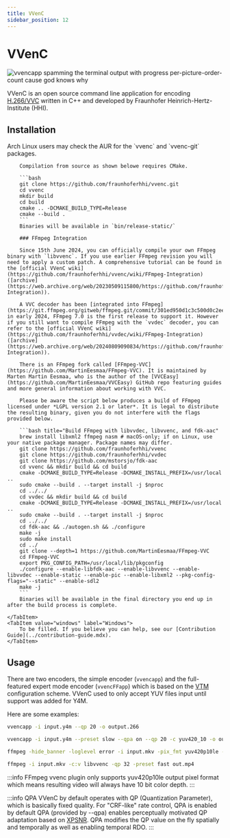 ```yaml
---
title: VVenC
sidebar_position: 12
---
```



# VVenC

<picture>
    <source srcset="https://raw.githubusercontent.com/av1-community-contributors/images/main/VVenC_Spam.avif?token=GHSAT0AAAAAACEZPDXI3OYO3Z4Q7LU3Z52EZHY7FMA" type="image/avif" />
    <img src="https://autumn.revolt.chat/attachments/wU4lo6SU-hRjZSVeqd9vCOeAskthYXmiWHaXUTjyTa/VVenC_Spam.webp"
alt="vvencapp spamming the terminal output with progress per-picture-order-count cause god knows why" width="XX" height="YY" loading="lazy" />
</picture> 

VVenC is an open source command line application for encoding [H.266/VVC](../video/VVC.mdx) written in C++ and developed by Fraunhofer Heinrich-Hertz-Institute (HHI).

## Installation

<Tabs>
    <TabItem value="unixlike" label="Linux & macOS">
        Arch Linux users may check the AUR for the `vvenc` and `vvenc-git` packages.

        Compilation from source as shown belowe requires CMake.

        ```bash
        git clone https://github.com/fraunhoferhhi/vvenc.git
        cd vvenc
        mkdir build
        cd build
        cmake .. -DCMAKE_BUILD_TYPE=Release
        cmake --build .
        ```
        Binaries will be available in `bin/release-static/`

        ### FFmpeg Integration

        Since 15th June 2024, you can officially compile your own FFmpeg binary with `libvvenc`. If you use earlier FFmpeg revision you will need to apply a custom patch. A comprehensive tutorial can be found in the [official VVenC wiki](https://github.com/fraunhoferhhi/vvenc/wiki/FFmpeg-Integration) ([archive](https://web.archive.org/web/20230509115800/https://github.com/fraunhoferhhi/vvenc/wiki/FFmpeg-Integration)).

        A VVC decoder has been [integrated into FFmpeg](https://git.ffmpeg.org/gitweb/ffmpeg.git/commit/301ed950d1c3c500d0c2eee8472587dc5e691c04) in early 2024, FFmpeg 7.0 is the first release to support it. However if you still want to compile FFmpeg with the `vvdec` decoder, you can refer to the [official VVenC wiki](https://github.com/fraunhoferhhi/vvdec/wiki/FFmpeg-Integration) ([archive](https://web.archive.org/web/20240809090834/https://github.com/fraunhoferhhi/vvdec/wiki/FFmpeg-Integration)).

        There is an FFmpeg fork called [FFmpeg-VVC](https://github.com/MartinEesmaa/FFmpeg-VVC). It is maintained by Marten Martin Eesmaa, who is the author of the [VVCEasy](https://github.com/MartinEesmaa/VVCEasy) GitHub repo featuring guides and more general information about working with VVC.

        Please be aware the script below produces a build of FFmpeg licensed under *LGPL version 2.1 or later*. It is legal to distribute the resulting binary, given you do not interfere with the flags provided below.

        ```bash title="Build FFmpeg with libvvdec, libvvenc, and fdk-aac"
        brew install libxml2 ffmpeg nasm # macOS-only; if on Linux, use your native package manager. Package names may differ.
        git clone https://github.com/fraunhoferhhi/vvenc
        git clone https://github.com/fraunhoferhhi/vvdec
        git clone https://github.com/mstorsjo/fdk-aac
        cd vvenc && mkdir build && cd build
        cmake -DCMAKE_BUILD_TYPE=Release -DCMAKE_INSTALL_PREFIX=/usr/local ..
        sudo cmake --build . --target install -j $nproc
        cd ../../
        cd vvdec && mkdir build && cd build
        cmake -DCMAKE_BUILD_TYPE=Release -DCMAKE_INSTALL_PREFIX=/usr/local ..
        sudo cmake --build . --target install -j $nproc
        cd ../../
        cd fdk-aac && ./autogen.sh && ./configure
        make -j
        sudo make install
        cd ../
        git clone --depth=1 https://github.com/MartinEesmaa/FFmpeg-VVC
        cd FFmpeg-VVC
        export PKG_CONFIG_PATH=/usr/local/lib/pkgconfig
        ./configure --enable-libfdk-aac --enable-libvvenc --enable-libvvdec --enable-static --enable-pic --enable-libxml2 --pkg-config-flags="--static" --enable-sdl2
        make -j
        ```
        Binaries will be available in the final directory you end up in after the build process is complete.

    </TabItem>
    <TabItem value="windows" label="Windows">
        To be filled. If you believe you can help, see our [Contribution Guide](../contribution-guide.mdx).
    </TabItem>
</Tabs>

## Usage

There are two encoders, the simple encoder (`vvencapp`) and the full-featured expert mode encoder (`vvencFFapp`) which is based on the [VTM](./VTM.mdx) configuration scheme. VVenC used to only accept YUV files input until support was added for Y4M.

Here are some examples:

```bash title="Standard VVenC input"
vvencapp -i input.y4m --qp 20 -o output.266
```
```bash title="Preset slow + qpa (already default) + YUV420P10"
vvencapp -i input.y4m --preset slow --qpa on --qp 20 -c yuv420_10 -o output.266
```
```bash title="Piping with FFmpeg"
ffmpeg -hide_banner -loglevel error -i input.mkv -pix_fmt yuv420p10le -strict -1 -f yuv4mpegpipe - | vvencapp -i - --y4m --preset medium --qpa on --qp 20 -c yuv420_10 -o output.266
```

```bash title="FFmpeg preset fast + qp 32 muxing to mp4"
ffmpeg -i input.mkv -c:v libvvenc -qp 32 -preset fast out.mp4
```

:::info
FFmpeg vvenc plugin only supports yuv420p10le output pixel format which means resulting video will always have 10 bit color depth.
:::

:::info QPA
VVenC by default operates with QP (Quantization Parameter), which is basically fixed quality. For "CRF-like" rate control, QPA is enabled by default
QPA (provided by --qpa) enables perceptually motivated QP adaptation based on [XPSNR](../metrics/XPSNR.mdx). QPA modifies the QP value on the fly spatially and temporally as well as enabling temporal RDO.
:::